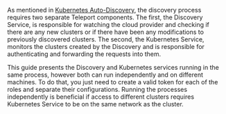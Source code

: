 As mentioned in [Kubernetes Auto-Discovery](../../discovery.mdx), the discovery process 
requires two separate Teleport components. The first, the Discovery Service, is 
responsible for watching the cloud provider and checking if there are any 
new clusters or if there have been any modifications to previously discovered clusters. 
The second, the Kubernetes Service, monitors the clusters created by the Discovery and 
is responsible for authenticating and forwarding the requests into them.

<Notice type="tip">

This guide presents the Discovery and Kubernetes services running in 
the same process, however both can run independently and on different machines. To do 
that, you just need to create a valid token for each of the roles and separate their 
configurations. Running the processes independently is beneficial if access 
to different clusters requires Kubernetes Service to be on the same network as 
the cluster.

</Notice>
